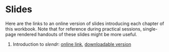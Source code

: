 # Slides

Here are the links to an online version of slides introducing each chapter
of this workbook. Note that for reference during practical sessions, single-page
rendered handouts of these slides might be more useful.

1. Introduction to _slendr_: [online link](http://bodkan.quarto.pub/slides-slendr/),
[downloadable version](https://github.com/ccfaae17-773e-44e7-a96a-e5dd4f3eb325)